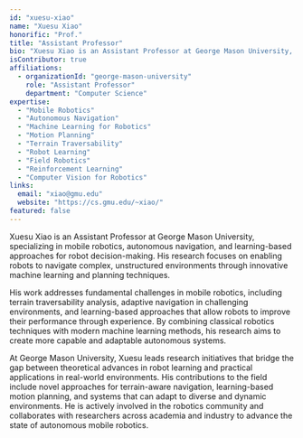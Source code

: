 ```yaml
---
id: "xuesu-xiao"
name: "Xuesu Xiao"
honorific: "Prof."
title: "Assistant Professor"
bio: "Xuesu Xiao is an Assistant Professor at George Mason University, specializing in mobile robotics, autonomous navigation, and learning-based approaches for robot decision-making. His research focuses on enabling robots to navigate complex, unstructured environments through innovative machine learning and planning techniques."
isContributor: true
affiliations:
  - organizationId: "george-mason-university"
    role: "Assistant Professor"
    department: "Computer Science"
expertise:
  - "Mobile Robotics"
  - "Autonomous Navigation"
  - "Machine Learning for Robotics"
  - "Motion Planning"
  - "Terrain Traversability"
  - "Robot Learning"
  - "Field Robotics"
  - "Reinforcement Learning"
  - "Computer Vision for Robotics"
links:
  email: "xiao@gmu.edu"
  website: "https://cs.gmu.edu/~xiao/"
featured: false
---
```


Xuesu Xiao is an Assistant Professor at George Mason University, specializing in mobile robotics, autonomous navigation, and learning-based approaches for robot decision-making. His research focuses on enabling robots to navigate complex, unstructured environments through innovative machine learning and planning techniques.

His work addresses fundamental challenges in mobile robotics, including terrain traversability analysis, adaptive navigation in challenging environments, and learning-based approaches that allow robots to improve their performance through experience. By combining classical robotics techniques with modern machine learning methods, his research aims to create more capable and adaptable autonomous systems.

At George Mason University, Xuesu leads research initiatives that bridge the gap between theoretical advances in robot learning and practical applications in real-world environments. His contributions to the field include novel approaches for terrain-aware navigation, learning-based motion planning, and systems that can adapt to diverse and dynamic environments. He is actively involved in the robotics community and collaborates with researchers across academia and industry to advance the state of autonomous mobile robotics.
